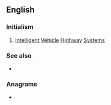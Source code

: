==English==

===Initialism===
{{rfc-header|Initialism}}
{{head|en|initialism}}

# {{label|en|transport}} [[intelligent|Intelligent]] [[vehicle|Vehicle]] [[highway|Highway]] [[systems|Systems]]

===See also===
* {{l|en|APTS}}

===Anagrams===
* {{l|en|shiv}}